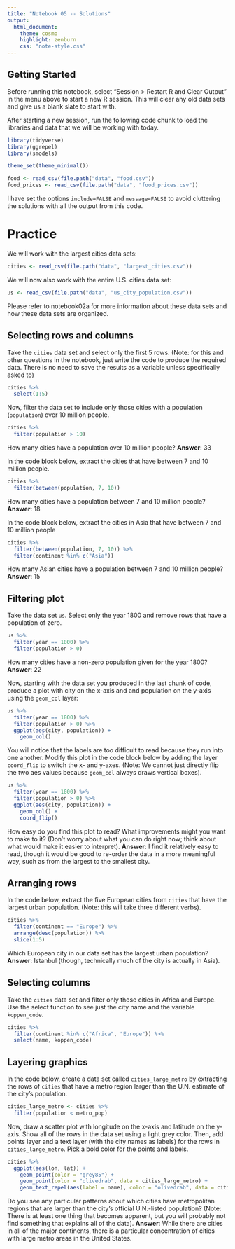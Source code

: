 ```yaml
---
title: "Notebook 05 -- Solutions"
output:
  html_document:
    theme: cosmo
    highlight: zenburn
    css: "note-style.css"
---
```


## Getting Started

Before running this notebook, select "Session > Restart R and Clear Output" in
the menu above to start a new R session. This will clear any old data sets and
give us a blank slate to start with.

After starting a new session, run the following code chunk to load the
libraries and data that we will be working with today.

```r
library(tidyverse)
library(ggrepel)
library(smodels)

theme_set(theme_minimal())

food <- read_csv(file.path("data", "food.csv"))
food_prices <- read_csv(file.path("data", "food_prices.csv"))
```

I have set the options `include=FALSE` and `message=FALSE` to avoid cluttering
the solutions with all the output from this code.

# Practice

We will work with the largest cities data sets:

```r
cities <- read_csv(file.path("data", "largest_cities.csv"))
```

We will now also work with the entire U.S. cities data set:

```r
us <- read_csv(file.path("data", "us_city_population.csv"))
```

Please refer to notebook02a for more information about these data sets and how
these data sets are organized.

## Selecting rows and columns

Take the `cities` data set and select only the first 5 rows. (Note: for this
and other questions in the notebook, just write the code to produce the
required data. There is no need to save the results as a variable unless
specifically asked to)

```r
cities %>%
  select(1:5)
```

Now, filter the data set to include only those cities with a population
(`population`) over 10 million people.

```r
cities %>%
  filter(population > 10)
```

How many cities have a population over 10 million people? **Answer**: 33

In the code block below, extract the cities that have between 7 and
10 million people.

```r
cities %>%
  filter(between(population, 7, 10))
```

How many cities have a population between 7 and 10 million
people? **Answer**: 18

In the code block below, extract the cities in Asia that have between
7 and 10 million people

```r
cities %>%
  filter(between(population, 7, 10)) %>%
  filter(continent %in% c("Asia"))
```

How many Asian cities have a population between 7 and 10 million people?
**Answer**: 15

## Filtering plot

Take the data set `us`. Select only the year 1800 and remove rows that have a
population of zero.

```r
us %>%
  filter(year == 1800) %>%
  filter(population > 0)
```

How many cities have a non-zero population given for the year 1800?
**Answer**: 22

Now, starting with the data set you produced in the last chunk of code,
produce a plot with city on the x-axis and and population on the y-axis
using the `geom_col` layer:

```r
us %>%
  filter(year == 1800) %>%
  filter(population > 0) %>%
  ggplot(aes(city, population)) +
    geom_col()
```

You will notice that the labels are too difficult to read because they run into
one another. Modify this plot in the code block below by adding the layer
`coord_flip` to switch the x- and y-axes. (Note: We cannot just directly flip
the two aes values because `geom_col` always draws vertical boxes).

```r
us %>%
  filter(year == 1800) %>%
  filter(population > 0) %>%
  ggplot(aes(city, population)) +
    geom_col() +
    coord_flip()
```

How easy do you find this plot to read? What improvements might you want to
make to it? (Don't worry about what you can do right now; think about what would
make it easier to interpret). **Answer**: I find it relatively easy to read,
though it would be good to re-order the data in a more meaningful way, such as
from the largest to the smallest city.

## Arranging rows

In the code below, extract the five European cities from `cities` that have the
largest urban population. (Note: this will take three different verbs).

```r
cities %>%
  filter(continent == "Europe") %>%
  arrange(desc(population)) %>%
  slice(1:5)
```

Which European city in our data set has the largest urban population?
**Answer**: Istanbul (though, technically much of the city is actually
in Asia).

## Selecting columns

Take the `cities` data set and filter only those cities in Africa and Europe.
Use the select function to see just the city name and the variable
`koppen_code`.

```r
cities %>%
  filter(continent %in% c("Africa", "Europe")) %>%
  select(name, koppen_code)
```

## Layering graphics

In the code below, create a data set called `cities_large_metro` by extracting
the rows of `cities` that have a metro region larger than the U.N. estimate of
the city's population.

```r
cities_large_metro <- cities %>%
  filter(population < metro_pop)
```

Now, draw a scatter plot with longitude on the x-axis and latitude on the
y-axis. Show all of the rows in the data set using a light grey color. Then,
add points layer and a text layer (with the city names as labels) for the rows
in `cities_large_metro`. Pick a bold color for the points and labels.

```r
cities %>%
  ggplot(aes(lon, lat)) +
    geom_point(color = "grey85") +
    geom_point(color = "olivedrab", data = cities_large_metro) +
    geom_text_repel(aes(label = name), color = "olivedrab", data = cities_large_metro)
```

Do you see any particular patterns about which cities have metropolitan regions
that are larger than the city's official U.N.-listed population? (Note: There is
at least one thing that becomes apparent, but you will probably not find
something that explains all of the data).
**Answer**: While there are cities in all of the major continents, there is a
particular concentration of cities with large metro areas in the United States.
